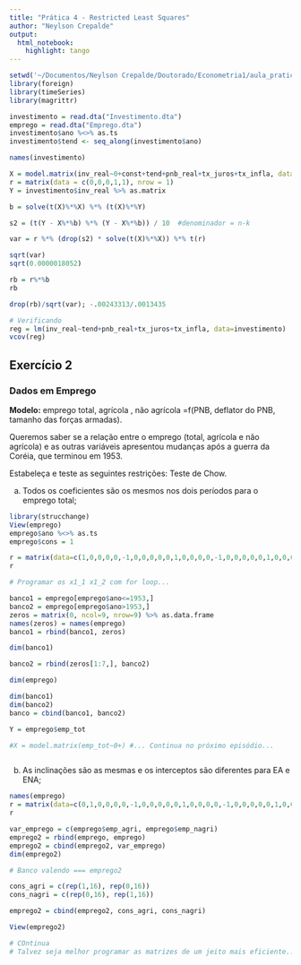 ```yaml
---
title: "Prática 4 - Restricted Least Squares"
author: "Neylson Crepalde"
output: 
  html_notebook:
    highlight: tango
---
```


```r
setwd('~/Documentos/Neylson Crepalde/Doutorado/Econometria1/aula_pratica3')
library(foreign)
library(timeSeries)
library(magrittr)

investimento = read.dta("Investimento.dta")
emprego = read.dta("Emprego.dta")
investimento$ano %<>% as.ts
investimento$tend <- seq_along(investimento$ano)

names(investimento)
```

```r
X = model.matrix(inv_real~0+const+tend+pnb_real+tx_juros+tx_infla, data = investimento)
r = matrix(data = c(0,0,0,1,1), nrow = 1)
Y = investimento$inv_real %>% as.matrix

b = solve(t(X)%*%X) %*% (t(X)%*%Y)

s2 = (t(Y - X%*%b) %*% (Y - X%*%b)) / 10  #denominador = n-k

var = r %*% (drop(s2) * solve(t(X)%*%X)) %*% t(r)

sqrt(var)
sqrt(0.0000018052)

rb = r%*%b
rb

drop(rb)/sqrt(var); -.00243313/.0013435

# Verificando
reg = lm(inv_real~tend+pnb_real+tx_juros+tx_infla, data=investimento)
vcov(reg)
```

## Exercício 2
### Dados em Emprego

**Modelo:** emprego total, agrícola , não agrícola =f(PNB, deflator do PNB, tamanho das forças armadas).

Queremos saber se a relação entre o emprego (total, agrícola e não agrícola) e as outras variáveis apresentou mudanças após a guerra da Coréia, que terminou em 1953.

Estabeleça e teste as seguintes restrições: Teste de Chow.
		
a) Todos os coeficientes são os mesmos nos dois períodos para o emprego total;

```r
library(strucchange)
View(emprego)
emprego$ano %<>% as.ts
emprego$cons = 1

r = matrix(data=c(1,0,0,0,0,-1,0,0,0,0,0,1,0,0,0,0,-1,0,0,0,0,0,1,0,0,0,0,-1,0,0,0,0,0,1,0,0,0,0,-1,0,0,0,0,0,1,0,0,0,0,-1), nrow = 5, byrow = T)
r

# Programar os x1_1 x1_2 com for loop...

banco1 = emprego[emprego$ano<=1953,]
banco2 = emprego[emprego$ano>1953,]
zeros = matrix(0, ncol=9, nrow=9) %>% as.data.frame
names(zeros) = names(emprego)
banco1 = rbind(banco1, zeros)

dim(banco1)

banco2 = rbind(zeros[1:7,], banco2)

dim(emprego)

dim(banco1)
dim(banco2)
banco = cbind(banco1, banco2)

Y = emprego$emp_tot

#X = model.matrix(emp_tot~0+) #... Continua no próximo episódio...



```

b) As inclinações são as mesmas e os interceptos são diferentes para EA e ENA;

```r
names(emprego)
r = matrix(data=c(0,1,0,0,0,0,-1,0,0,0,0,0,1,0,0,0,0,-1,0,0,0,0,0,1,0,0,0,0,-1,0,0,0,0,0,1,0,0,0,0,-1), nrow = 4, byrow = T)
r

var_emprego = c(emprego$emp_agri, emprego$emp_nagri)
emprego2 = rbind(emprego, emprego)
emprego2 = cbind(emprego2, var_emprego)
dim(emprego2)

# Banco valendo === emprego2

cons_agri = c(rep(1,16), rep(0,16))
cons_nagri = c(rep(0,16), rep(1,16))

emprego2 = cbind(emprego2, cons_agri, cons_nagri)

View(emprego2)

# COntinua
# Talvez seja melhor programar as matrizes de um jeito mais eficiente...


```












